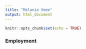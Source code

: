 ```yaml
---
title: "Melanie Smee"
output: html_document
---
```


```r
knitr::opts_chunk$set(echo = TRUE)
```


### Employment

